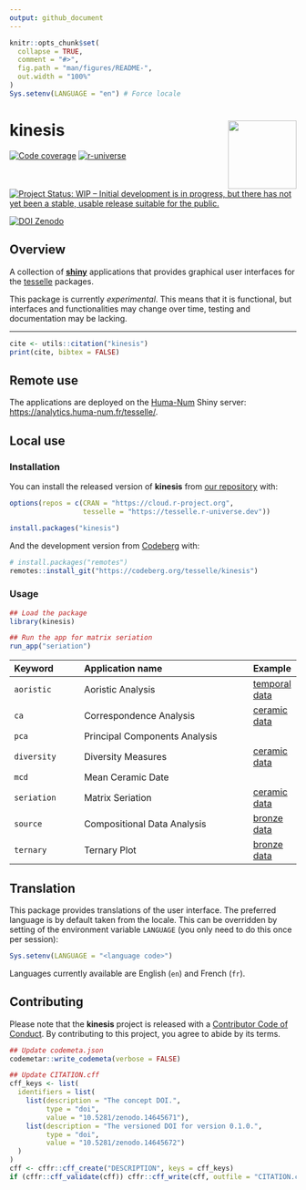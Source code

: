 ```yaml
---
output: github_document
---
```


<!-- README.md is generated from README.Rmd. Please edit that file -->

```r
knitr::opts_chunk$set(
  collapse = TRUE,
  comment = "#>",
  fig.path = "man/figures/README-",
  out.width = "100%"
)
Sys.setenv(LANGUAGE = "en") # Force locale
```

# kinesis <img width=120px src="man/figures/logo.png" align="right" />

<!-- badges: start -->
[![Code coverage](https://packages.tesselle.org/kinesis/coverage/badge.svg)](https://packages.tesselle.org/kinesis/coverage/)
[![r-universe](https://tesselle.r-universe.dev/badges/kinesis)](https://tesselle.r-universe.dev/kinesis){.pkgdown-devel}

[![Project Status: WIP – Initial development is in progress, but there has not yet been a stable, usable release suitable for the public.](https://www.repostatus.org/badges/latest/wip.svg)](https://www.repostatus.org/#wip)

[![DOI Zenodo](https://zenodo.org/badge/DOI/10.5281/zenodo.14645671.svg)](https://doi.org/10.5281/zenodo.14645671)
<!-- badges: end -->

## Overview

A collection of [**shiny**](https://shiny.posit.co) applications that provides graphical user interfaces for the [tesselle](https://www.tesselle.org) packages.

This package is currently *experimental*. This means that it is functional, but interfaces and functionalities may change over time, testing and documentation may be lacking.

---

```r
cite <- utils::citation("kinesis")
print(cite, bibtex = FALSE)
```

## Remote use

The applications are deployed on the [Huma-Num](https://www.huma-num.fr) Shiny server: <https://analytics.huma-num.fr/tesselle/>.

## Local use
### Installation

You can install the released version of **kinesis** from [our repository](https://tesselle.r-universe.dev) with:

```r
options(repos = c(CRAN = "https://cloud.r-project.org",
                  tesselle = "https://tesselle.r-universe.dev"))

install.packages("kinesis")
```

And the development version from [Codeberg](https://codeberg.org/) with:

```r
# install.packages("remotes")
remotes::install_git("https://codeberg.org/tesselle/kinesis")
```

### Usage

```r
## Load the package
library(kinesis)

## Run the app for matrix seriation
run_app("seriation")
```

| Keyword     | Application name              | Example |
|:------------|:------------------------------|:--------|
| `aoristic`  | Aoristic Analysis             | [temporal data](https://analytics.huma-num.fr/tesselle/aoristic?data=https://codeberg.org/tesselle/folio/raw/branch/main/data-raw/loire.csv) |
| `ca`        | Correspondence Analysis       | [ceramic data](https://analytics.huma-num.fr/tesselle/ca?data=https://codeberg.org/tesselle/folio/raw/branch/main/data-raw/zuni.csv) |
| `pca`       | Principal Components Analysis | |
| `diversity` | Diversity Measures            | [ceramic data](https://analytics.huma-num.fr/tesselle/diversity?data=https://codeberg.org/tesselle/folio/raw/branch/main/data-raw/zuni.csv) |
| `mcd`       | Mean Ceramic Date             | |
| `seriation` | Matrix Seriation              | [ceramic data](https://analytics.huma-num.fr/tesselle/seriation?data=https://codeberg.org/tesselle/folio/raw/branch/main/data-raw/zuni.csv) |
| `source`    | Compositional Data Analysis   | [bronze data](https://analytics.huma-num.fr/tesselle/source?data=https://codeberg.org/tesselle/folio/raw/branch/main/data-raw/bronze.csv) |
| `ternary`   | Ternary Plot                  | [bronze data](https://analytics.huma-num.fr/tesselle/ternary?data=https://codeberg.org/tesselle/folio/raw/branch/main/data-raw/bronze.csv) |

## Translation

This package provides translations of the user interface. The preferred language is by default taken from the locale. This can be overridden by setting of the environment variable `LANGUAGE` (you only need to do this once per session):

``` r
Sys.setenv(LANGUAGE = "<language code>")
```

Languages currently available are English (`en`) and French (`fr`).

## Contributing

Please note that the **kinesis** project is released with a [Contributor Code of Conduct](https://www.tesselle.org/conduct.html). By contributing to this project, you agree to abide by its terms.

```r
## Update codemeta.json
codemetar::write_codemeta(verbose = FALSE)

## Update CITATION.cff
cff_keys <- list(
  identifiers = list(
    list(description = "The concept DOI.",
         type = "doi",
         value = "10.5281/zenodo.14645671"),
    list(description = "The versioned DOI for version 0.1.0.",
         type = "doi",
         value = "10.5281/zenodo.14645672")
  )
)
cff <- cffr::cff_create("DESCRIPTION", keys = cff_keys)
if (cffr::cff_validate(cff)) cffr::cff_write(cff, outfile = "CITATION.cff")
```
